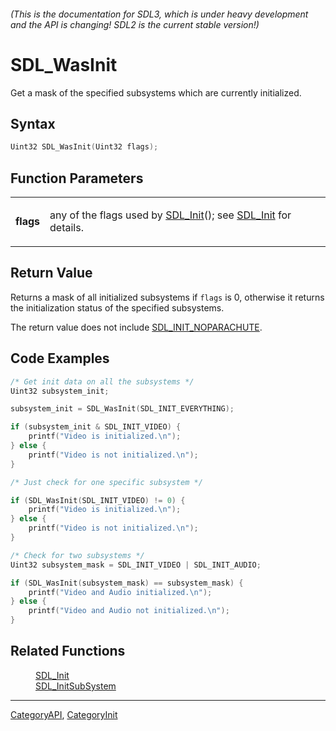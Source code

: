 ====== (This is the documentation for SDL3, which is under heavy development and the API is changing! SDL2 is the current stable version!) ======
= SDL_WasInit =

Get a mask of the specified subsystems which are currently initialized.

== Syntax ==

<syntaxhighlight lang='c'>
Uint32 SDL_WasInit(Uint32 flags);
</syntaxhighlight>

== Function Parameters ==

{|
|'''flags'''
|any of the flags used by [[SDL_Init]](); see [[SDL_Init]] for details.
|}

== Return Value ==

Returns a mask of all initialized subsystems if <code>flags</code> is 0,
otherwise it returns the initialization status of the specified subsystems.

The return value does not include [[SDL_INIT_NOPARACHUTE]].

== Code Examples ==

<syntaxhighlight lang='c++'>
/* Get init data on all the subsystems */
Uint32 subsystem_init;

subsystem_init = SDL_WasInit(SDL_INIT_EVERYTHING);

if (subsystem_init & SDL_INIT_VIDEO) {
    printf("Video is initialized.\n");
} else {
    printf("Video is not initialized.\n");
}
</syntaxhighlight>
<syntaxhighlight lang='c++'>
/* Just check for one specific subsystem */

if (SDL_WasInit(SDL_INIT_VIDEO) != 0) {
    printf("Video is initialized.\n");
} else {
    printf("Video is not initialized.\n");
}
</syntaxhighlight>
<syntaxhighlight lang='c++'>
/* Check for two subsystems */
Uint32 subsystem_mask = SDL_INIT_VIDEO | SDL_INIT_AUDIO;

if (SDL_WasInit(subsystem_mask) == subsystem_mask) {
    printf("Video and Audio initialized.\n");
} else {
    printf("Video and Audio not initialized.\n");
}
</syntaxhighlight>

== Related Functions ==

:[[SDL_Init]]
:[[SDL_InitSubSystem]]

----
[[CategoryAPI]], [[CategoryInit]]


